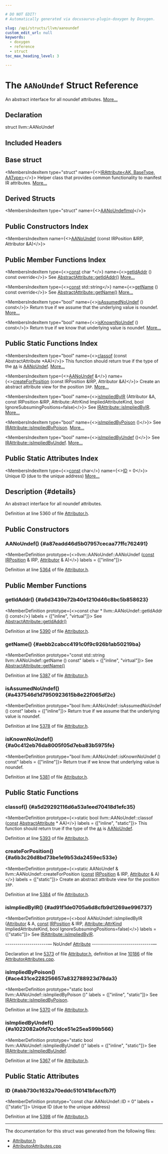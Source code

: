 ```yaml
---

# DO NOT EDIT!
# Automatically generated via docusaurus-plugin-doxygen by Doxygen.

slug: /api/structs/llvm/aanoundef
custom_edit_url: null
keywords:
  - doxygen
  - reference
  - struct
toc_max_heading_level: 3

---
```





# The `AANoUndef` Struct Reference

<DoxygenPage pluginConfig={pluginConfig}>

An abstract interface for all noundef attributes. <a href="#details">More...</a>

## Declaration

<CodeBlock>struct llvm::AANoUndef</CodeBlock>

## Included Headers

<IncludesList>
<IncludesListItem
  filePath="llvm/Transforms/IPO/Attributor.h"
  permalink="/docs/api/files/include/include/llvm/include/llvm/transforms/include/llvm/transforms/ipo/attributor-h"
  isLocal="true" />
</IncludesList>

## Base struct

<MembersIndex>

<MembersIndexItem
  type="struct"
  name={<><a href="/docs/api/structs/llvm/irattribute">IRAttribute&lt;AK, BaseType, AAType&gt;</a></>}>
Helper class that provides common functionality to manifest IR attributes. <a href="/docs/api/structs/llvm/irattribute/#details">More...</a>
</MembersIndexItem>

</MembersIndex>

## Derived Structs

<MembersIndex>

<MembersIndexItem
  type="struct"
  name={<><a href="/docs/api/structs/anonymous-namespace-attributorattributes-cpp-/aanoundefimpl">AANoUndefImpl</a></>}>
</MembersIndexItem>

</MembersIndex>

## Public Constructors Index

<MembersIndex>

<MembersIndexItem
  name={<><a href="#a87eadd46d5b07957cecaa77ffc762491">AANoUndef</a> (const IRPosition &amp;IRP, Attributor &amp;A)</>}>
</MembersIndexItem>

</MembersIndex>

## Public Member Functions Index

<MembersIndex>

<MembersIndexItem
  type={<><a href="/docs/api/files/lib/lib/target/lib/target/aarch64/aarch64promoteconstant-cpp/#a90f8350fecae261c25be85d38b451bff">const</a> char &#42;</>}
  name={<><a href="#a6d3439e72b40e1210d46c8bc5b858623">getIdAddr</a> () const override</>}>
See <a href="/docs/api/structs/llvm/abstractattribute/#afb1ae982372c7bd88717c53d8f8e5470">AbstractAttribute::getIdAddr()</a> <a href="#a6d3439e72b40e1210d46c8bc5b858623">More...</a>
</MembersIndexItem>

<MembersIndexItem
  type={<><a href="/docs/api/files/lib/lib/target/lib/target/aarch64/aarch64promoteconstant-cpp/#a90f8350fecae261c25be85d38b451bff">const</a> std::string</>}
  name={<><a href="#aebb2cabcc4191c0f9c926b1ab50219ba">getName</a> () const override</>}>
See <a href="/docs/api/structs/llvm/abstractattribute/#a7d84d85c6cb8cc16db41d83859096256">AbstractAttribute::getName()</a> <a href="#aebb2cabcc4191c0f9c926b1ab50219ba">More...</a>
</MembersIndexItem>

<MembersIndexItem
  type="bool"
  name={<><a href="#a437546d1d7950923615b8e22f065df2c">isAssumedNoUndef</a> () const</>}>
Return true if we assume that the underlying value is noundef. <a href="#a437546d1d7950923615b8e22f065df2c">More...</a>
</MembersIndexItem>

<MembersIndexItem
  type="bool"
  name={<><a href="#a0c412eb76da8005f05d7eba83b5975fe">isKnownNoUndef</a> () const</>}>
Return true if we know that underlying value is noundef. <a href="#a0c412eb76da8005f05d7eba83b5975fe">More...</a>
</MembersIndexItem>

</MembersIndex>

## Public Static Functions Index

<MembersIndex>

<MembersIndexItem
  type="bool"
  name={<><a href="#a5d29292116d6a53a1eed70418d1efc35">classof</a> (const AbstractAttribute &#42;AA)</>}>
This function should return true if the type of the <code><a href="/docs/api/namespaces/llvm/aa">AA</a></code> is <a href="/docs/api/structs/llvm/aanoundef">AANoUndef</a>. <a href="#a5d29292116d6a53a1eed70418d1efc35">More...</a>
</MembersIndexItem>

<MembersIndexItem
  type={<><a href="/docs/api/structs/llvm/aanoundef">AANoUndef</a> &amp;</>}
  name={<><a href="#a6b3c26d8bd73be1e9b53da2459ec533e">createForPosition</a> (const IRPosition &amp;IRP, Attributor &amp;A)</>}>
Create an abstract attribute view for the position <code>IRP</code>. <a href="#a6b3c26d8bd73be1e9b53da2459ec533e">More...</a>
</MembersIndexItem>

<MembersIndexItem
  type="bool"
  name={<><a href="#ad91f1de0705a6d8cfb9d1269ae996737">isImpliedByIR</a> (Attributor &amp;A, const IRPosition &amp;IRP, Attribute::AttrKind ImpliedAttributeKind, bool IgnoreSubsumingPositions=false)</>}>
See <a href="/docs/api/structs/llvm/irattribute/#ac283e789a1c5ae7c595bdd1fde85cbaa">IRAttribute::isImpliedByIR</a>. <a href="#ad91f1de0705a6d8cfb9d1269ae996737">More...</a>
</MembersIndexItem>

<MembersIndexItem
  type="bool"
  name={<><a href="#ace431ce228256657a832788923d78da3">isImpliedByPoison</a> ()</>}>
See <a href="/docs/api/structs/llvm/irattribute/#aaf0123989e7513dfaf39f88d7aaac417">IRAttribute::isImpliedByPoison</a>. <a href="#ace431ce228256657a832788923d78da3">More...</a>
</MembersIndexItem>

<MembersIndexItem
  type="bool"
  name={<><a href="#a1022082a0fd7cc1dce51e25ea599b566">isImpliedByUndef</a> ()</>}>
See <a href="/docs/api/structs/llvm/irattribute/#aa7267599f86581ef0aea6e054440bc9e">IRAttribute::isImpliedByUndef</a>. <a href="#a1022082a0fd7cc1dce51e25ea599b566">More...</a>
</MembersIndexItem>

</MembersIndex>

## Public Static Attributes Index

<MembersIndex>

<MembersIndexItem
  type={<><a href="/docs/api/files/lib/lib/target/lib/target/aarch64/aarch64promoteconstant-cpp/#a90f8350fecae261c25be85d38b451bff">const</a> char</>}
  name={<><a href="#abb730c1632a70eddc510141bfaccfb7f">ID</a> = 0</>}>
Unique ID (due to the unique address) <a href="#abb730c1632a70eddc510141bfaccfb7f">More...</a>
</MembersIndexItem>

</MembersIndex>

## Description {#details}

An abstract interface for all noundef attributes.

Definition at line 5360 of file <a href="/docs/api/files/include/include/llvm/include/llvm/transforms/include/llvm/transforms/ipo/attributor-h">Attributor.h</a>.

<SectionDefinition>

## Public Constructors

### AANoUndef() {#a87eadd46d5b07957cecaa77ffc762491}

<MemberDefinition
  prototype={<>llvm::AANoUndef::AANoUndef (<a href="/docs/api/files/lib/lib/target/lib/target/aarch64/aarch64promoteconstant-cpp/#a90f8350fecae261c25be85d38b451bff">const</a> <a href="/docs/api/structs/llvm/irposition">IRPosition</a> &amp; IRP, <a href="/docs/api/structs/llvm/attributor">Attributor</a> &amp; A)</>}
  labels = {["inline"]}>

Definition at line <a href="/docs/api/files/include/include/llvm/include/llvm/transforms/include/llvm/transforms/ipo/attributor-h/#l05364">5364</a> of file <a href="/docs/api/files/include/include/llvm/include/llvm/transforms/include/llvm/transforms/ipo/attributor-h">Attributor.h</a>.
</MemberDefinition>

</SectionDefinition>

<SectionDefinition>

## Public Member Functions

### getIdAddr() {#a6d3439e72b40e1210d46c8bc5b858623}

<MemberDefinition
  prototype={<>const char &#42; llvm::AANoUndef::getIdAddr () const</>}
  labels = {["inline", "virtual"]}>
See <a href="/docs/api/structs/llvm/abstractattribute/#afb1ae982372c7bd88717c53d8f8e5470">AbstractAttribute::getIdAddr()</a>

Definition at line <a href="/docs/api/files/include/include/llvm/include/llvm/transforms/include/llvm/transforms/ipo/attributor-h/#l05390">5390</a> of file <a href="/docs/api/files/include/include/llvm/include/llvm/transforms/include/llvm/transforms/ipo/attributor-h">Attributor.h</a>.
</MemberDefinition>

### getName() {#aebb2cabcc4191c0f9c926b1ab50219ba}

<MemberDefinition
  prototype="const std::string llvm::AANoUndef::getName () const"
  labels = {["inline", "virtual"]}>
See <a href="/docs/api/structs/llvm/abstractattribute/#a7d84d85c6cb8cc16db41d83859096256">AbstractAttribute::getName()</a>

Definition at line <a href="/docs/api/files/include/include/llvm/include/llvm/transforms/include/llvm/transforms/ipo/attributor-h/#l05387">5387</a> of file <a href="/docs/api/files/include/include/llvm/include/llvm/transforms/include/llvm/transforms/ipo/attributor-h">Attributor.h</a>.
</MemberDefinition>

### isAssumedNoUndef() {#a437546d1d7950923615b8e22f065df2c}

<MemberDefinition
  prototype="bool llvm::AANoUndef::isAssumedNoUndef () const"
  labels = {["inline"]}>
Return true if we assume that the underlying value is noundef.

Definition at line <a href="/docs/api/files/include/include/llvm/include/llvm/transforms/include/llvm/transforms/ipo/attributor-h/#l05378">5378</a> of file <a href="/docs/api/files/include/include/llvm/include/llvm/transforms/include/llvm/transforms/ipo/attributor-h">Attributor.h</a>.
</MemberDefinition>

### isKnownNoUndef() {#a0c412eb76da8005f05d7eba83b5975fe}

<MemberDefinition
  prototype="bool llvm::AANoUndef::isKnownNoUndef () const"
  labels = {["inline"]}>
Return true if we know that underlying value is noundef.

Definition at line <a href="/docs/api/files/include/include/llvm/include/llvm/transforms/include/llvm/transforms/ipo/attributor-h/#l05381">5381</a> of file <a href="/docs/api/files/include/include/llvm/include/llvm/transforms/include/llvm/transforms/ipo/attributor-h">Attributor.h</a>.
</MemberDefinition>

</SectionDefinition>

<SectionDefinition>

## Public Static Functions

### classof() {#a5d29292116d6a53a1eed70418d1efc35}

<MemberDefinition
  prototype={<>static bool llvm::AANoUndef::classof (<a href="/docs/api/files/lib/lib/target/lib/target/aarch64/aarch64promoteconstant-cpp/#a90f8350fecae261c25be85d38b451bff">const</a> <a href="/docs/api/structs/llvm/abstractattribute">AbstractAttribute</a> &#42; AA)</>}
  labels = {["inline", "static"]}>
This function should return true if the type of the <code><a href="/docs/api/namespaces/llvm/aa">AA</a></code> is <a href="/docs/api/structs/llvm/aanoundef">AANoUndef</a>.

Definition at line <a href="/docs/api/files/include/include/llvm/include/llvm/transforms/include/llvm/transforms/ipo/attributor-h/#l05393">5393</a> of file <a href="/docs/api/files/include/include/llvm/include/llvm/transforms/include/llvm/transforms/ipo/attributor-h">Attributor.h</a>.
</MemberDefinition>

### createForPosition() {#a6b3c26d8bd73be1e9b53da2459ec533e}

<MemberDefinition
  prototype={<>static AANoUndef &amp; llvm::AANoUndef::createForPosition (<a href="/docs/api/files/lib/lib/target/lib/target/aarch64/aarch64promoteconstant-cpp/#a90f8350fecae261c25be85d38b451bff">const</a> <a href="/docs/api/structs/llvm/irposition">IRPosition</a> &amp; IRP, <a href="/docs/api/structs/llvm/attributor">Attributor</a> &amp; A)</>}
  labels = {["static"]}>
Create an abstract attribute view for the position <code>IRP</code>.

Definition at line <a href="/docs/api/files/include/include/llvm/include/llvm/transforms/include/llvm/transforms/ipo/attributor-h/#l05384">5384</a> of file <a href="/docs/api/files/include/include/llvm/include/llvm/transforms/include/llvm/transforms/ipo/attributor-h">Attributor.h</a>.
</MemberDefinition>

### isImpliedByIR() {#ad91f1de0705a6d8cfb9d1269ae996737}

<MemberDefinition
  prototype={<>bool AANoUndef::isImpliedByIR (<a href="/docs/api/structs/llvm/attributor">Attributor</a> &amp; A, <a href="/docs/api/files/lib/lib/target/lib/target/aarch64/aarch64promoteconstant-cpp/#a90f8350fecae261c25be85d38b451bff">const</a> <a href="/docs/api/structs/llvm/irposition">IRPosition</a> &amp; IRP, <a href="/docs/api/classes/llvm/attribute/#aab7ee4b8fd1d3e7e4cea87868855e60e">Attribute::AttrKind</a> ImpliedAttributeKind, bool IgnoreSubsumingPositions=false)</>}
  labels = {["static"]}>
See <a href="/docs/api/structs/llvm/irattribute/#ac283e789a1c5ae7c595bdd1fde85cbaa">IRAttribute::isImpliedByIR</a>.

---------------------— NoUndef <a href="/docs/api/classes/llvm/attribute">Attribute</a> ------------------------------—

Declaration at line <a href="/docs/api/files/include/include/llvm/include/llvm/transforms/include/llvm/transforms/ipo/attributor-h/#l05373">5373</a> of file <a href="/docs/api/files/include/include/llvm/include/llvm/transforms/include/llvm/transforms/ipo/attributor-h">Attributor.h</a>, definition at line <a href="/docs/api/files/lib/lib/transforms/lib/transforms/ipo/attributorattributes-cpp/#l10186">10186</a> of file <a href="/docs/api/files/lib/lib/transforms/lib/transforms/ipo/attributorattributes-cpp">AttributorAttributes.cpp</a>.
</MemberDefinition>

### isImpliedByPoison() {#ace431ce228256657a832788923d78da3}

<MemberDefinition
  prototype="static bool llvm::AANoUndef::isImpliedByPoison ()"
  labels = {["inline", "static"]}>
See <a href="/docs/api/structs/llvm/irattribute/#aaf0123989e7513dfaf39f88d7aaac417">IRAttribute::isImpliedByPoison</a>.

Definition at line <a href="/docs/api/files/include/include/llvm/include/llvm/transforms/include/llvm/transforms/ipo/attributor-h/#l05370">5370</a> of file <a href="/docs/api/files/include/include/llvm/include/llvm/transforms/include/llvm/transforms/ipo/attributor-h">Attributor.h</a>.
</MemberDefinition>

### isImpliedByUndef() {#a1022082a0fd7cc1dce51e25ea599b566}

<MemberDefinition
  prototype="static bool llvm::AANoUndef::isImpliedByUndef ()"
  labels = {["inline", "static"]}>
See <a href="/docs/api/structs/llvm/irattribute/#aa7267599f86581ef0aea6e054440bc9e">IRAttribute::isImpliedByUndef</a>.

Definition at line <a href="/docs/api/files/include/include/llvm/include/llvm/transforms/include/llvm/transforms/ipo/attributor-h/#l05367">5367</a> of file <a href="/docs/api/files/include/include/llvm/include/llvm/transforms/include/llvm/transforms/ipo/attributor-h">Attributor.h</a>.
</MemberDefinition>

</SectionDefinition>

<SectionDefinition>

## Public Static Attributes

### ID {#abb730c1632a70eddc510141bfaccfb7f}

<MemberDefinition
  prototype="const char AANoUndef::ID = 0"
  labels = {["static"]}>
Unique ID (due to the unique address)

Definition at line <a href="/docs/api/files/include/include/llvm/include/llvm/transforms/include/llvm/transforms/ipo/attributor-h/#l05398">5398</a> of file <a href="/docs/api/files/include/include/llvm/include/llvm/transforms/include/llvm/transforms/ipo/attributor-h">Attributor.h</a>.
</MemberDefinition>

</SectionDefinition>

<hr/>

The documentation for this struct was generated from the following files:

<ul>
<li><a href="/docs/api/files/include/include/llvm/include/llvm/transforms/include/llvm/transforms/ipo/attributor-h">Attributor.h</a></li>
<li><a href="/docs/api/files/lib/lib/transforms/lib/transforms/ipo/attributorattributes-cpp">AttributorAttributes.cpp</a></li>
</ul>

</DoxygenPage>
